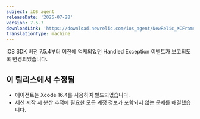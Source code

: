 ```yaml
---
subject: iOS agent
releaseDate: '2025-07-28'
version: 7.5.7
downloadLink: 'https://download.newrelic.com/ios_agent/NewRelic_XCFramework_Agent_7.5.7.zip'
translationType: machine
---
```


<Callout variant="important">
  iOS SDK 버전 7.5.4부터 이전에 억제되었던 Handled Exception 이벤트가 보고되도록 변경되었습니다.
</Callout>

## 이 릴리스에서 수정됨

* 에이전트는 Xcode 16.4를 사용하여 빌드되었습니다.
* 세션 시작 시 분산 추적에 필요한 모든 계정 정보가 포함되지 않는 문제를 해결했습니다.
